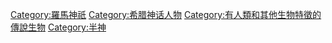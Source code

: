 [[Category:羅馬神祇|Category:羅馬神祇]]
[[Category:希腊神话人物|Category:希腊神话人物]]
[[Category:有人類和其他生物特徵的傳說生物|Category:有人類和其他生物特徵的傳說生物]]
[[Category:半神|Category:半神]]
